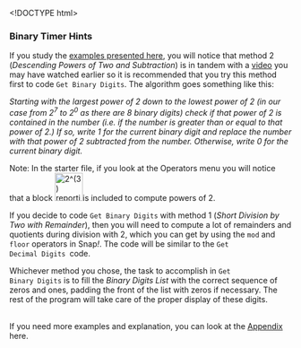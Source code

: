 \<!DOCTYPE html\>

<html lang="en">

<head>

<meta http-equiv="content-type" content="text/html; charset=utf-8" />

```{=html}
<script type="text/javascript" src="/llab/loader.js"></script>
```
<title>Unit 4 Optional Projects, Page 1 Hint</title>

</head>

<body>

<h3>Binary Timer Hints</h3>

<p>If you study the <a href="http://www.wikihow.com/Convert-from-Decimal-to-Binary" target="_blank" title="Wikihow: How to Convert from Decimal to Binary">examples presented here</a>, you will notice that method 2 (<em>Descending Powers of Two and Subtraction</em>) is in tandem with a <a href="http://scratch.mit.edu/discuss/youtube/cDZzsHvi44Q" target="_blank" title="Abstraction: Base Conversion">video</a> you may have watched earlier so it is recommended that you try this method first to code <code>Get Binary Digits</code>. The algorithm goes something like this:</p>

<p class="indent">

<em>Starting with the largest power of 2 down to the lowest power of 2 (in our case from 2<sup>7</sup> to 2<sup>0</sup> as there are 8 binary digits) check if that power of 2 is contained in the number (i.e. if the number is greater than or equal to that power of 2.) If so, write 1 for the current binary digit and replace the number with that power of 2 subtracted from the number. Otherwise, write 0 for the current binary digit.</em>

</p>

```{=html}
<!--<p>
Implementing <code>Get Binary Digits</code> with this method we get:<br />
<img class="indent" src="/img/6-computers/BinaryClock_img/getBinaryDigitsCode2Cut.png" height="400"  alt="Get Binary Digits(number#){warp{for k=(7)to(0){if(number>2^k or ....){add(1)to(Binary Digits ....);set(number) to (number-.....)}else{add(0)to(Binary Digits.....)}}}}" title="Get Binary Digits(number#){warp{for k=(7)to(0){if(number>2^k or ....){add(1)to(Binary Digits ....);set(number) to (number-.....)}else{add(0)to(Binary Digits.....)}}}}"/>
</p>-->
```
Note: In the starter file, if you look at the Operators menu you will notice that a block <img src="/img/6-computers/BinaryClock_img/2^3.png" title="2^(3) reporting 8" alt="2^(3) reporting 8" height="50"/>is included to compute powers of 2.

<p>If you decide to code <code>Get Binary Digits</code> with method 1 (<em>Short Division by Two with Remainder</em>), then you will need to compute a lot of remainders and quotients during division with 2, which you can get by using the <code>mod</code> and <code>floor</code> operators in Snap<em>!</em>. The code will be similar to the <code>Get Decimal Digits </code>code.</p>

<!--<img class="indent" src="/img/6-computers/BinaryClock_img/getBinaryDigitsCodeCut.png" height="375"  alt="Get Binary Digits(number#){warp{repeat until(number<...){insert((number) mod (2) at (1) of...; set(number)to(floor of (number/......)};repeat until(length of (Binary Digits List)...){insert(0)at(1) of (Binary.....)}}}" title="Get Binary Digits(number#){warp{repeat until(number<...){insert((number) mod (2) at (1) of...; set(number)to(floor of (number/......)};repeat until(length of (Binary Digits List)...){insert(0)at(1) of (Binary.....)}}}"/><br>-->

Whichever method you chose, the task to accomplish in <code>Get Binary Digits</code> is to fill the <var>Binary Digits List</var> with the correct sequence of zeros and ones, padding the front of the list with zeros if necessary. The rest of the program will take care of the proper display of these digits.<br /><br />

If you need more examples and explanation, you can look at the <a href="/6-computers/optional-projects/1c-binarycounter-appendix.html" target="_blank" title="Appendix">Appendix</a> here.
